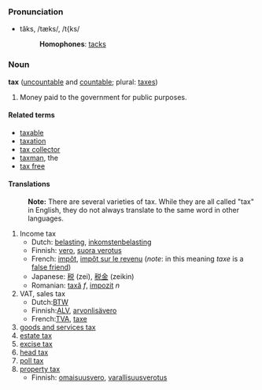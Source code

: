 ===Pronunciation===
*tăks, /tæks/, /t{ks/
*:'''Homophones''': [[tacks]]

===Noun===
'''tax''' ([[uncountable]] and [[countable]]; plural: [[taxes]])

#Money paid to the government for public purposes.

====Related terms====
*[[taxable]]
*[[taxation]]
*[[tax collector]]
*[[taxman]], the
*[[tax free]]

====Translations====

:'''Note:''' There are several varieties of tax.  While they are all called "tax" in English, they do not always translate to the same word in other languages.

#Income tax
#*Dutch: [[belasting]], [[inkomstenbelasting]]
#*Finnish: [[vero]], [[suora verotus]]
#*French: [[impôt]], [[impôt sur le revenu]] (''note'': in this meaning ''taxe'' is a [[false friend]])
#*Japanese: [[税]] (zei), [[税金]] (zeikin)
#*Romanian: [[taxă]] ''f'', [[impozit]] ''n''
#VAT, sales tax
#*Dutch:[[BTW]]
#*Finnish:[[ALV]], [[arvonlisävero]]
#*French:[[TVA]], [[taxe]]
#[[goods and services tax]]
#[[estate tax]]
#[[excise tax]]
#[[head tax]]
#[[poll tax]]
#[[property tax]]
#*Finnish: [[omaisuusvero]], [[varallisuusverotus]]